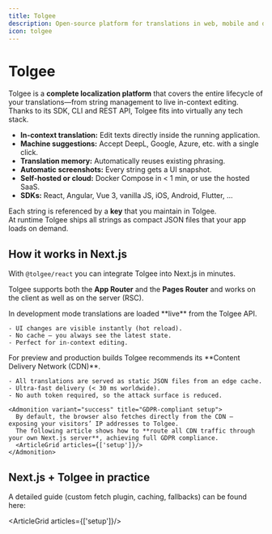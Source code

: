 ```yaml
---
title: Tolgee
description: Open-source platform for translations in web, mobile and desktop apps
icon: tolgee
---
```


# Tolgee

Tolgee is a **complete localization platform** that covers the entire lifecycle of your translations—from string management to live in-context editing.  
Thanks to its SDK, CLI and REST API, Tolgee fits into virtually any tech stack.

- **In-context translation:** Edit texts directly inside the running application.  
- **Machine suggestions:** Accept DeepL, Google, Azure, etc. with a single click.  
- **Translation memory:** Automatically reuses existing phrasing.  
- **Automatic screenshots:** Every string gets a UI snapshot.  
- **Self-hosted or cloud:** Docker Compose in < 1 min, or use the hosted SaaS.  
- **SDKs:** React, Angular, Vue 3, vanilla JS, iOS, Android, Flutter, …  

Each string is referenced by a **key** that you maintain in Tolgee.  
At runtime Tolgee ships all strings as compact JSON files that your app loads on demand.

## How it works in Next.js

With `@tolgee/react` you can integrate Tolgee into Next.js in minutes.

Tolgee supports both the **App Router** and the **Pages Router** and works on the client as well as on the server (RSC).

<Tabs id="tolgee">
  <TabItem title="Development Environment">
    In development mode translations are loaded **live** from the Tolgee API.  
    
    - UI changes are visible instantly (hot reload).  
    - No cache — you always see the latest state.  
    - Perfect for in-context editing.
  </TabItem>
  <TabItem title="Preview & Production Environment">
    For preview and production builds Tolgee recommends its **Content Delivery Network (CDN)**.  
    
    - All translations are served as static JSON files from an edge cache.  
    - Ultra-fast delivery (< 30 ms worldwide).  
    - No auth token required, so the attack surface is reduced.

    <Admonition variant="success" title="GDPR-compliant setup">
      By default, the browser also fetches directly from the CDN — exposing your visitors’ IP addresses to Tolgee.  
      The following article shows how to **route all CDN traffic through your own Next.js server**, achieving full GDPR compliance.
      <ArticleGrid articles={['setup']}/>
    </Admonition>
  </TabItem>
</Tabs>

## Next.js + Tolgee in practice

A detailed guide (custom fetch plugin, caching, fallbacks) can be found here:

<ArticleGrid articles={['setup']}/>
